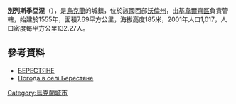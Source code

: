 {{coord|50|57|40|N|25|53|20|E|scale:30000|display=title}}

'''別列斯季亞涅'''（{{lang-uk|Берестяне}}），是[[烏克蘭|烏克蘭]]的城鎮，位於該國西部[[沃倫州|沃倫州]]，由[[基韋爾齊區|基韋爾齊區]]負責管轄，始建於1555年，面積7.69平方公里，海拔高度185米，2001年人口1,017，人口密度每平方公里132.27人。

==參考資料==
* [http://esu.com.ua/search_articles.php?id=39404  БЕРЕ́СТЯНЕ]{{Wayback|url=http://esu.com.ua/search_articles.php?id=39404 |date=20160505045427 }}
* [http://weather.in.ua/ua/volynskaja/1071 Погода в селі Берестяне]{{Wayback|url=http://weather.in.ua/ua/volynskaja/1071 |date=20111219101305 }}

{{Ukraine-geo-stub}}
[[Category:烏克蘭城市|Category:烏克蘭城市]]